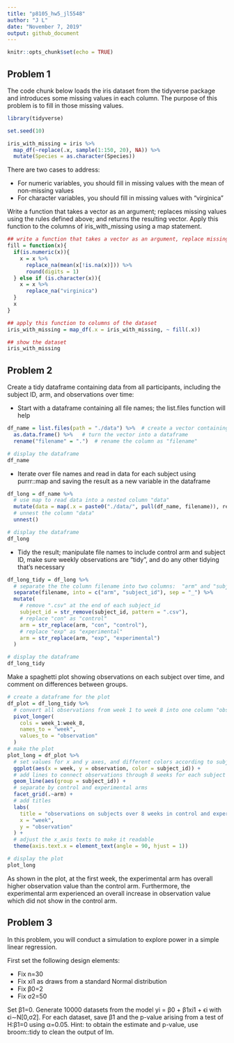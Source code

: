 ```yaml
---
title: "p8105_hw5_jl5548"
author: "J L"
date: "November 7, 2019"
output: github_document
---
```


```r
knitr::opts_chunk$set(echo = TRUE)
```

## Problem 1

The code chunk below loads the iris dataset from the tidyverse package and introduces some missing values in each column. The purpose of this problem is to fill in those missing values.

```r
library(tidyverse)

set.seed(10)

iris_with_missing = iris %>% 
  map_df(~replace(.x, sample(1:150, 20), NA)) %>%
  mutate(Species = as.character(Species))
```

There are two cases to address:

* For numeric variables, you should fill in missing values with the mean of non-missing values
* For character variables, you should fill in missing values with "virginica"

Write a function that takes a vector as an argument; replaces missing values using the rules defined above; and returns the resulting vector. Apply this function to the columns of iris_with_missing using a map statement.

```r
## write a function that takes a vector as an argument, replace missing values using rules defined above and returns the resulting vector
fill = function(x){
  if(is.numeric(x)){
    x = x %>% 
      replace_na(mean(x[!is.na(x)])) %>% 
      round(digits = 1)
  } else if (is.character(x)){
    x = x %>% 
      replace_na("virginica")
  }
  x
}

## apply this function to columns of the dataset
iris_with_missing = map_df(.x = iris_with_missing, ~ fill(.x))

## show the dataset
iris_with_missing
```



## Problem 2

Create a tidy dataframe containing data from all participants, including the subject ID, arm, and observations over time:

* Start with a dataframe containing all file names; the list.files function will help

```r
df_name = list.files(path = "./data") %>%  # create a vector containing all file names
  as.data.frame() %>%   # turn the vector into a dataframe
  rename("filename" = ".")  # rename the column as "filename"

# display the dataframe
df_name
```

* Iterate over file names and read in data for each subject using purrr::map and saving the result as a new variable in the dataframe

```r
df_long = df_name %>% 
  # use map to read data into a nested column "data"
  mutate(data = map(.x = paste0("./data/", pull(df_name, filename)), read_csv)) %>% 
  # unnest the column "data"
  unnest()

# display the dataframe
df_long
```

* Tidy the result; manipulate file names to include control arm and subject ID, make sure weekly observations are “tidy”, and do any other tidying that’s necessary

```r
df_long_tidy = df_long %>% 
  # separate the the column filename into two columns:  "arm" and "subject_id"
  separate(filename, into = c("arm", "subject_id"), sep = "_") %>% 
  mutate(
    # remove ".csv" at the end of each subject_id
    subject_id = str_remove(subject_id, pattern = ".csv"),
    # replace "con" as "control" 
    arm = str_replace(arm, "con", "control"),
    # replace "exp" as "experimental"
    arm = str_replace(arm, "exp", "experimental")
  )

# display the dataframe
df_long_tidy
```

Make a spaghetti plot showing observations on each subject over time, and comment on differences between groups.

```r
# create a dataframe for the plot
df_plot = df_long_tidy %>% 
  # convert all observations from week 1 to week 8 into one column "observation" with the label column "week"
  pivot_longer(
    cols = week_1:week_8,
    names_to = "week",
    values_to = "observation"
  )
# make the plot
plot_long = df_plot %>% 
  # set values for x and y axes, and different colors according to subject_id
  ggplot(aes(x = week, y = observation, color = subject_id)) +
  # add lines to connect observations through 8 weeks for each subject
  geom_line(aes(group = subject_id)) + 
  # separate by control and experimental arms
  facet_grid(.~arm) + 
  # add titles
  labs(
    title = "observations on subjects over 8 weeks in control and experimental arms",
    x = "week",
    y = "observation"
  ) +
  # adjust the x_axis texts to make it readable
  theme(axis.text.x = element_text(angle = 90, hjust = 1))

# display the plot
plot_long
```

As shown in the plot, at the first week, the experimental arm has overall higher observation value than the control arm. Furthermore, the experimental arm experienced an overall increase in observation value which did not show in the control arm. 



## Problem 3

In this problem, you will conduct a simulation to explore power in a simple linear regression.

First set the following design elements:

* Fix n=30
* Fix xi1 as draws from a standard Normal distribution
* Fix β0=2
* Fix σ2=50

Set β1=0. Generate 10000 datasets from the model yi = β0 + β1xi1 + ϵi with ϵi∼N[0,σ2]. For each dataset, save β̂1 and the p-value arising from a test of H:β1=0 using α=0.05. Hint: to obtain the estimate and p-value, use broom::tidy to clean the output of lm.

```r

```

